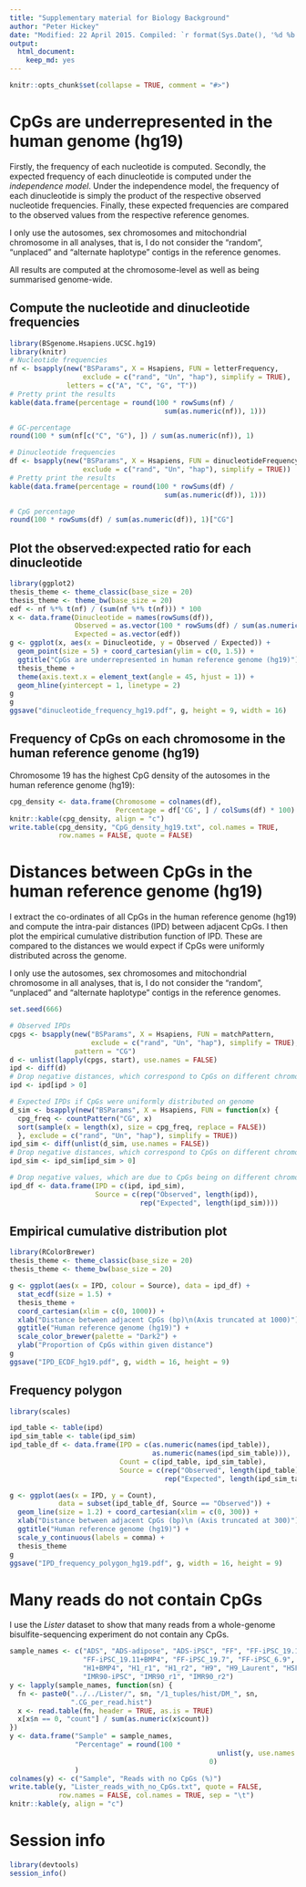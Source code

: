 ```yaml
---
title: "Supplementary material for Biology Background"
author: "Peter Hickey"
date: "Modified: 22 April 2015. Compiled: `r format(Sys.Date(), '%d %b %Y')`"
output:
  html_document:
    keep_md: yes
---
```


```r
knitr::opts_chunk$set(collapse = TRUE, comment = "#>")
```

# CpGs are underrepresented in the human genome (hg19)

Firstly, the frequency of each nucleotide is computed. Secondly, the expected frequency of each dinucleotide is computed under the _independence model_. Under the independence model, the frequency of each dinucleotide is simply the product of the respective observed nucleotide frequencies. Finally, these expected frequencies are compared to the observed values from the respective reference genomes.

I only use the autosomes, sex chromosomes and mitochondrial chromosome in all analyses, that is, I do not consider the "random", "unplaced" and "alternate haplotype" contigs in the reference genomes.

All results are computed at the chromosome-level as well as being summarised genome-wide.

## Compute the nucleotide and dinucleotide frequencies

```r
library(BSgenome.Hsapiens.UCSC.hg19)
library(knitr)
# Nucleotide frequencies
nf <- bsapply(new("BSParams", X = Hsapiens, FUN = letterFrequency,
                  exclude = c("rand", "Un", "hap"), simplify = TRUE),
              letters = c("A", "C", "G", "T"))
# Pretty print the results
kable(data.frame(percentage = round(100 * rowSums(nf) /
                                      sum(as.numeric(nf)), 1)))

# GC-percentage
round(100 * sum(nf[c("C", "G"), ]) / sum(as.numeric(nf)), 1)

# Dinucleotide frequencies
df <- bsapply(new("BSParams", X = Hsapiens, FUN = dinucleotideFrequency,
                  exclude = c("rand", "Un", "hap"), simplify = TRUE))
# Pretty print the results
kable(data.frame(percentage = round(100 * rowSums(df) /
                                      sum(as.numeric(df)), 1)))

# CpG percentage
round(100 * rowSums(df) / sum(as.numeric(df)), 1)["CG"]
```

## Plot the observed:expected ratio for each dinucleotide

```r
library(ggplot2)
thesis_theme <- theme_classic(base_size = 20)
thesis_theme <- theme_bw(base_size = 20)
edf <- nf %*% t(nf) / (sum(nf %*% t(nf))) * 100
x <- data.frame(Dinucleotide = names(rowSums(df)),
                Observed = as.vector(100 * rowSums(df) / sum(as.numeric(df))),
                Expected = as.vector(edf))
g <- ggplot(x, aes(x = Dinucleotide, y = Observed / Expected)) +
  geom_point(size = 5) + coord_cartesian(ylim = c(0, 1.5)) +
  ggtitle("CpGs are underrepresented in human reference genome (hg19)") +
  thesis_theme +
  theme(axis.text.x = element_text(angle = 45, hjust = 1)) +
  geom_hline(yintercept = 1, linetype = 2)
g
g
ggsave("dinucleotide_frequency_hg19.pdf", g, height = 9, width = 16)
```

## Frequency of CpGs on each chromosome in the human reference genome (hg19)

Chromosome 19 has the highest CpG density of the autosomes in the human reference genome (hg19):
```r
cpg_density <- data.frame(Chromosome = colnames(df), 
                          Percentage = df['CG', ] / colSums(df) * 100)
knitr::kable(cpg_density, align = "c")
write.table(cpg_density, "CpG_density_hg19.txt", col.names = TRUE, 
            row.names = FALSE, quote = FALSE)
```

# Distances between CpGs in the human reference genome (hg19)

I extract the co-ordinates of all CpGs in the human reference genome (hg19) and compute the intra-pair distances (IPD) between adjacent CpGs. I then plot the empirical cumulative distribution function of IPD. These are compared to the distances we would expect if CpGs were uniformly distributed across the genome.

I only use the autosomes, sex chromosomes and mitochondrial chromosome in all analyses, that is, I do not consider the "random", "unplaced" and "alternate haplotype" contigs in the reference genomes.

```r
set.seed(666)

# Observed IPDs
cpgs <- bsapply(new("BSParams", X = Hsapiens, FUN = matchPattern,
                    exclude = c("rand", "Un", "hap"), simplify = TRUE),
                pattern = "CG")
d <- unlist(lapply(cpgs, start), use.names = FALSE)
ipd <- diff(d)
# Drop negative distances, which correspond to CpGs on different chromosomes
ipd <- ipd[ipd > 0]

# Expected IPDs if CpGs were uniformly distributed on genome
d_sim <- bsapply(new("BSParams", X = Hsapiens, FUN = function(x) {
  cpg_freq <- countPattern("CG", x)
  sort(sample(x = length(x), size = cpg_freq, replace = FALSE))
  }, exclude = c("rand", "Un", "hap"), simplify = TRUE))
ipd_sim <- diff(unlist(d_sim, use.names = FALSE))
# Drop negative distances, which correspond to CpGs on different chromosomes
ipd_sim <- ipd_sim[ipd_sim > 0]

# Drop negative values, which are due to CpGs being on different chromosomes
ipd_df <- data.frame(IPD = c(ipd, ipd_sim),
                     Source = c(rep("Observed", length(ipd)),
                                rep("Expected", length(ipd_sim))))
```

## Empirical cumulative distribution plot

```r
library(RColorBrewer)
thesis_theme <- theme_classic(base_size = 20)
thesis_theme <- theme_bw(base_size = 20)

g <- ggplot(aes(x = IPD, colour = Source), data = ipd_df) + 
  stat_ecdf(size = 1.5) + 
  thesis_theme +
  coord_cartesian(xlim = c(0, 1000)) +
  xlab("Distance between adjacent CpGs (bp)\n(Axis truncated at 1000)") +
  ggtitle("Human reference genome (hg19)") + 
  scale_color_brewer(palette = "Dark2") + 
  ylab("Proportion of CpGs within given distance")
g
ggsave("IPD_ECDF_hg19.pdf", g, width = 16, height = 9)
```

## Frequency polygon

```r
library(scales)

ipd_table <- table(ipd)
ipd_sim_table <- table(ipd_sim)
ipd_table_df <- data.frame(IPD = c(as.numeric(names(ipd_table)),
                                   as.numeric(names(ipd_sim_table))),
                           Count = c(ipd_table, ipd_sim_table),
                           Source = c(rep("Observed", length(ipd_table)),
                                      rep("Expected", length(ipd_sim_table))))

g <- ggplot(aes(x = IPD, y = Count),
            data = subset(ipd_table_df, Source == "Observed")) +
  geom_line(size = 1.2) + coord_cartesian(xlim = c(0, 300)) +
  xlab("Distance between adjacent CpGs (bp)\n (Axis truncated at 300)") +
  ggtitle("Human reference genome (hg19)") +
  scale_y_continuous(labels = comma) +
  thesis_theme
g
ggsave("IPD_frequency_polygon_hg19.pdf", g, width = 16, height = 9)
```

# Many reads do not contain CpGs

I use the _Lister_ dataset to show that many reads from a whole-genome bisulfite-sequencing experiment do not contain any CpGs.

```r
sample_names <- c("ADS", "ADS-adipose", "ADS-iPSC", "FF", "FF-iPSC_19.11", 
                  "FF-iPSC_19.11+BMP4", "FF-iPSC_19.7", "FF-iPSC_6.9", 
                  "H1+BMP4", "H1_r1", "H1_r2", "H9", "H9_Laurent", "HSF1", 
                  "IMR90-iPSC", "IMR90_r1", "IMR90_r2")
y <- lapply(sample_names, function(sn) {
  fn <- paste0("../../Lister/", sn, "/1_tuples/hist/DM_", sn, 
               ".CG_per_read.hist")
  x <- read.table(fn, header = TRUE, as.is = TRUE)
  x[x$n == 0, "count"] / sum(as.numeric(x$count))
})
y <- data.frame("Sample" = sample_names,
                "Percentage" = round(100 * 
                                                   unlist(y, use.names = FALSE),
                                                 0)
                )
colnames(y) <- c("Sample", "Reads with no CpGs (%)")
write.table(y, "Lister_reads_with_no_CpGs.txt", quote = FALSE, 
            row.names = FALSE, col.names = TRUE, sep = "\t")
knitr::kable(y, align = "c")
```

# Session info

```r
library(devtools)
session_info()
```

